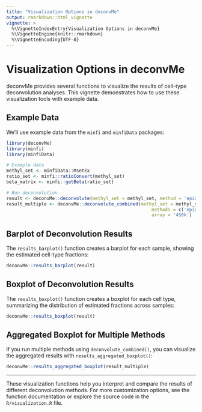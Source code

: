 ```yaml
---
title: "Visualization Options in deconvMe"
output: rmarkdown::html_vignette
vignette: >
  %\VignetteIndexEntry{Visualization Options in deconvMe}
  %\VignetteEngine{knitr::rmarkdown}
  %\VignetteEncoding{UTF-8}
---
```


# Visualization Options in deconvMe

deconvMe provides several functions to visualize the results of cell-type deconvolution analyses. This vignette demonstrates how to use these visualization tools with example data.

## Example Data

We'll use example data from the `minfi` and `minfiData` packages:

```r
library(deconvMe)
library(minfi)
library(minfiData)

# Example data
methyl_set <- minfiData::MsetEx
ratio_set <- minfi::ratioConvert(methyl_set)
beta_matrix <- minfi::getBeta(ratio_set)

# Run deconvolution
result <- deconvMe::deconvolute(methyl_set = methyl_set, method = 'epidish')
result_multiple <- deconvMe::deconvolute_combined(methyl_set = methyl_set,
                                                      methods = c('epidish','methylcc'),
                                                      array = '450k')
```

## Barplot of Deconvolution Results

The `results_barplot()` function creates a barplot for each sample, showing the estimated cell-type fractions:

```r
deconvMe::results_barplot(result)
```

## Boxplot of Deconvolution Results

The `results_boxplot()` function creates a boxplot for each cell type, summarizing the distribution of estimated fractions across samples:

```r
deconvMe::results_boxplot(result)
```

## Aggregated Boxplot for Multiple Methods

If you run multiple methods using `deconvolute_combined()`, you can visualize the aggregated results with `results_aggregated_boxplot()`:

```r
deconvMe::results_aggregated_boxplot(result_multiple)
```

---

These visualization functions help you interpret and compare the results of different deconvolution methods. For more customization options, see the function documentation or explore the source code in the `R/visualization.R` file. 